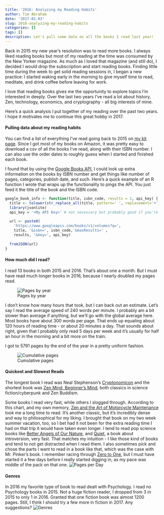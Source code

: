 ```yaml
---
title: '2016: Analyzing my Reading Habits'
author: Tim Abraham
date: '2017-01-03'
slug: 2016-analyzing-my-reading-habits
categories: []
tags: []
description: Let's pull some data on all the books I read last year!
---
```


Back in 2015 my new year's resolution was to read more books. I always liked reading books but most of my reading at the time was consumed by the New Yorker magazine. As much as I loved that magazine (and still do), I decided I would drop the subscription and start reading books. Finding little time during the week to get solid reading sessions in, I began a new practice: I started waking early in the morning to give myself time to read, meditate, and drink coffee before leaving for work.

I love that reading books gives me the opportunity to explore topics I'm interested in deeply. Over the last two years I've read a lot about history, Zen, technology, economics, and cryptography - all big interests of mine.

Here's a quick analysis I put together of my reading over the past two years. I hope it motivates me to continue this great hobby in 2017.

#### Pulling data about my reading habits

You can find a list of everything I've read going back to 2015 on [my kit page](https://kit.com/timabe/books-i-read-2015-2016). Since I got most of my books on Amazon, it was pretty easy to download a csv of all the books I've read, along with their ISBN number. I can also use the order dates to roughly guess when I started and finished each book.

I found that by using the [Google Books API](https://developers.google.com/books), I could look up extra information on the books by ISBN number and get things like number of pages, categories, publish date, and such. Here's a quick example of an R function I wrote that wraps up the functionality to pings the API. You just feed it the title of the book and the ISBN code.

```r
google_book_info <- function(title, isbn_code, results = 1, api_key) {
  title <- tolower(str_replace_all(title, pattern=' ', replacement='+'))
  library(jsonlite)
  api_key = '<My API Key>' # not necessary but probably good if you're going to call the function a lot
  
  url <- paste0(
    'https://www.googleapis.com/books/v1/volumes?q=',
    title, '&isbn=', isbn_code,'&maxResults=' ,
    results, '&key=', api_key)
  
  fromJSON(url)
}
```


#### How much did I read?
I read 13 books in both 2015 and 2016. That's about one a month. But I must have read much longer books in 2016, because I nearly doubled my pages read.

![Pages by year](https://cloud.githubusercontent.com/assets/1427277/21669772/5efe3274-d2c3-11e6-8180-c52a356f4df5.png)

I don't know how many hours that took, but I can back out an estimate. Let's say I read the average speed of 240 words per minute. I probably am a bit slower than average if anything, but we'll go with the global average here. Most books have about 300 words per page. That ends up equaling about 120 hours of reading time - or about 20 minutes a day. That sounds about right, given that I probably only read 5 days per week and it's usually for half an hour in the morning and a bit more on the train.

I got to 5791 pages by the end of the year in a pretty uniform fashion.

![Cumulative pages](https://cloud.githubusercontent.com/assets/1427277/21669775/5f036c8a-d2c3-11e6-8f5c-1f95a6d984b8.png)

#### Quickest and Slowest Reads
The longest book I read was Neal Stephenson's [Cryptonomicon](https://en.wikipedia.org/wiki/Cryptonomicon) and the shortest book was [Zen Mind, Beginner's Mind](https://en.wikipedia.org/wiki/Zen_Mind,_Beginner's_Mind), both classics in science fiction/cyberpunk and Zen Buddism.

Some books I read very fast, while others I slogged through. According to this chart, and my own memory, [Zen and the Art of Motorcycle Maintenance](https://en.wikipedia.org/wiki/Zen_and_the_Art_of_Motorcycle_Maintenance) took me a long time to read. It's another classic, but it's incredibly dense and way to philosophical for my liking. I brought that book on my two week summer vacation, too, so I bet had it not been for the extra reading time I had on that trip it would have taken even longer. I tend to read pop science books like [Better Angels of Our Nature](https://en.wikipedia.org/wiki/The_Better_Angels_of_Our_Nature), and [Quiet](https://en.wikipedia.org/wiki/Quiet:_The_Power_of_Introverts_in_a_World_That_Can't_Stop_Talking), a book about introversion, very fast. That matches my intuition - I like those kind of books and tend to not get distracted when I read them. I also sometimes pick and chose the parts I want to read in a book like that, which was the case with Mr. Pinker's book. I remember racing through [Zero to One](https://en.wikipedia.org/wiki/Zero_to_One), but I must have started it a few days before I really started digging in, as my pace was middle of the pack on that one.
![Pages per Day](https://cloud.githubusercontent.com/assets/1427277/21669774/5f01673c-d2c3-11e6-9741-8ddbe73ed5d5.png)

#### Genres
In 2016 my favorite type of book to read dealt with Psychology. I read no Psychology books in 2015. Not a huge fiction reader, I dropped from 3 in 2015 to only 1 in 2016. Granted that one fiction book was almost 1200 pages. Still, I think I should try a few more in fiction in 2017. Any suggestions?
![Genres](https://cloud.githubusercontent.com/assets/1427277/21669861/137d70f2-d2c4-11e6-9149-1e3c31718d04.png)